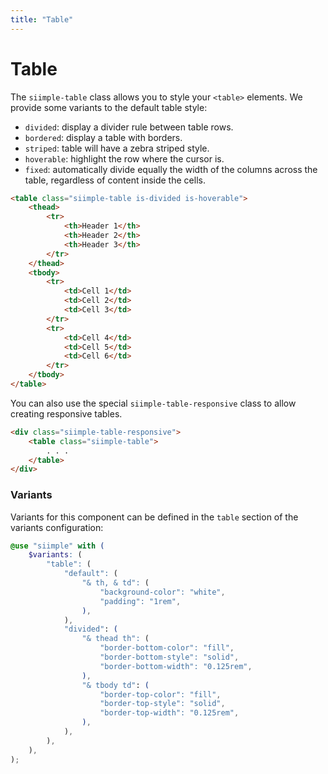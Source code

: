 ```yaml
---
title: "Table"
--- 
```


# Table

The `siimple-table` class allows you to style your `<table>` elements. We provide some variants to the default table style:

- `divided`: display a divider rule between table rows.
- `bordered`: display a table with borders.
- `striped`: table will have a zebra striped style.
- `hoverable`: highlight the row where the cursor is.
- `fixed`: automatically divide equally the width of the columns across the table, regardless of content inside the cells.


```html live=true
<table class="siimple-table is-divided is-hoverable">
    <thead>
        <tr>
            <th>Header 1</th>
            <th>Header 2</th>
            <th>Header 3</th>
        </tr>
    </thead>
    <tbody>
        <tr>
            <td>Cell 1</td>
            <td>Cell 2</td>
            <td>Cell 3</td>
        </tr>
        <tr>
            <td>Cell 4</td>
            <td>Cell 5</td>
            <td>Cell 6</td>
        </tr>
    </tbody>
</table>
```

You can also use the special `siimple-table-responsive` class to allow creating responsive tables.

```html
<div class="siimple-table-responsive">
    <table class="siimple-table">
        . . .
    </table>
</div>
```

### Variants

Variants for this component can be defined in the `table` section of the variants configuration:

```scss
@use "siimple" with (
    $variants: (
        "table": (
            "default": (
                "& th, & td": (
                    "background-color": "white",
                    "padding": "1rem",
                ),
            ),
            "divided": (
                "& thead th": (
                    "border-bottom-color": "fill",
                    "border-bottom-style": "solid",
                    "border-bottom-width": "0.125rem",
                ),
                "& tbody td": (
                    "border-top-color": "fill",
                    "border-top-style": "solid",
                    "border-top-width": "0.125rem",
                ),
            ),
        ),
    ),
);
```
